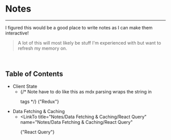 
<Meta name="Notes/Overview" title="Notes/Overview" />

# Notes

<hr />

I figured this would be a good place to write notes as I can make them interactive!

> A lot of this will most likely be stuff I'm experienced with but want to refresh my memory on.

<br />

## Table of Contents

- Client State
  - <LinkTo title="Notes/Client State/Redux" name="Notes/Client State/Redux">
      {/* Note have to do like this as mdx parsing wraps the string in <p> tags */}
      {"Redux"}
    </LinkTo>
- Data Fetching & Caching
  - <LinkTo
      title="Notes/Data Fetching & Caching/React Query"
      name="Notes/Data Fetching & Caching/React Query"
    >
      {"React Query"}
    </LinkTo>
